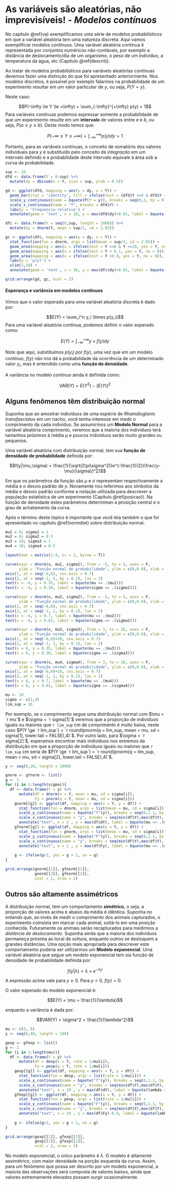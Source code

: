 # As variáveis são aleatórias, não imprevisíveis! - *Modelos contínuos* {#vacont}

No capítulo \@ref(va) exemplificamos uma série de modelos probabilísticos em que a variável aleatória tem uma natureza discreta. Aqui vamos exemplificar modelos contínuos. Uma variável aleatória contínua é representada por conjuntos numéricos não-contáveis, por exemplo a distância de deslocamento/dia de um organismo, o peso de um indivíduo, a temperatura da água, etc (Capítulo \@ref(descrit)). 

Ao tratar de modelos probabilísticos para variáveis aleatórias contínuas devemos fazer uma distinção do que foi apresentado anteriormente. Nos modelos discretos, é possível por exemplo falarmos na probabilidade de um experimento resultar em um valor particular de $y$, ou seja, $P(Y = y)$. 

Neste caso:

$$P(-\infty \le Y \le +\infty) = \sum_{-\infty}^{+\infty} p(y) = 1$$
Para variáveis contínuas podemos expressar somente a probabilidade de que um experimento resulte em um **intervalo** de valores entre $a$ e $b$, ou seja, $P(a \le y \le b)$. Deste modo temos que:

$$P(-\infty \le Y \le +\infty) = \int_{-\infty}^{+\infty}p(y) dy = 1$$

Portanto, para as variáveis contínuas, o conceito de somatório dos valores individuais para $y$ é substituído pelo conceito de *integração* em um intervalo definido e a probabilidade deste intervalo equivale à área sob a curva de probabilidade.

```r
sup <- 20
dfd <- data.frame(Y = 0:sup) %>% 
  mutate(dy = dbinom(x = Y, size = sup, prob = 0.5))

gd <- ggplot(dfd, mapping = aes(y = dy, x = Y)) +
  geom_bar(stat = 'identity', fill = ifelse(test = (dfd$Y >=6 & dfd$Y <=10), yes = '#eb4034', no = '#524f4f')) +
  scale_y_continuous(name = bquote(P(Y = y)), breaks = seq(0,1, by = 0.05)) +
  scale_x_continuous(name = "Y", breaks = dfd$Y) +
  labs(y = 'Frequencia relativa') +
  annotate(geom = 'text', x = 10, y = max(dfd$dy)+0.01, label = bquote("P(" ~ 6 <= ~ "y" <= ~ 10 ~")" == .(round(sum(dfd$dy[dfd$Y >=6 & dfd$Y <=10]),3))))

dfc <- data.frame(Y = seq(0,sup, length = 1000)) %>% 
  mutate(dy = dnorm(Y, mean = sup/2, sd = 2.05))

gc <- ggplot(dfc, mapping = aes(y = dy, x = Y)) +
  stat_function(fun = dnorm, args = list(mean = sup/2, sd = 2.05)) +
  geom_area(mapping = aes(x = ifelse(test = Y >=6 & Y <=10, yes = Y, no = 0)), fill = '#eb4034') +
  geom_area(mapping = aes(x = ifelse(test = Y < 6.1, yes = Y, no = 0)), fill = '#524f4f') +
  geom_area(mapping = aes(x = ifelse(test = Y >9.9, yes = Y, no = 0)), fill = '#524f4f') +
  labs(y = 'p(y)') +
  xlim(1,20) +
  annotate(geom = 'text', x = 10, y = max(dfc$dy)+0.01, label = bquote("P(" ~ 6 <= ~ "y" <= ~ 10 ~")" == .(round(pnorm(10, sup/2, 2.05) - pnorm(6, sup/2, 2.05),3))))

grid.arrange(gd, gc, ncol = 2)
```

#### Esperança e variância em modelos contínuos {-}

Vimos que o valor esperado para uma variável aleatória discreta é dado por:

$$E(Y) = \sum_i^n y_i \times p(y_i)$$
Para uma variável aleatória contínua, podemos definir o valor esperado como:

$$E(Y) = \int_{-\infty}^{+\infty}y \times f(y) dy$$

Note que aqui, substituímos $p(y_i)$ por $f(y)$, uma vez que em um modelo contínuo, $f(y)$ não nos dá a probabilidade da ocorrência de um determinado valor $y_i$, mas é entendido como uma **função de densidade**.

A variância no modelo contínuo ainda é definida como:

$$VAR(Y) = E(Y^2) - (E(Y))^2$$

## Alguns fenômenos têm distribuição normal

Suponha que ao amostrar indivíduos de uma espécie de *Rhamdioglanis transfasciatus* em um riacho, você tenha interesse em medir o comprimento da cada indivíduo. Se assumirmos um **Modelo Normal** para a variável aleatória comprimento, veremos que a maioria dos indivíduos terá tamanhos próximos à média $\mu$ e poucos indivíduos serão muito grandes ou pequenos. 

Uma variável aleatória com distribuição normal, tem sua **função de densidade de probabilidade** definida por:

$$f(y|\mu,\sigma) = \frac{1}{\sqrt(2\pi\sigma^2)}e^{-\frac{1}{2}(\frac{y-\mu}{\sigma})^2}$$

Em que os parâmetros da função são $\mu$ e $\sigma$ representam respectivamente a média e o desvio padrão de $y$. Novamente nos referimos aos símbolos da média e desvio padrão conforme a notação utilizada para descrever a população estatística de um experimento (Capítulo \@ref(posicao)). Na função de densidade estes parâmetros determiman a prosição central e o grau de achatamento da curva.

Após o término deste tópico é importante que você leia também o que foi apresentado no capítulo \@ref(normdist) sobre distribuição normal. 

```r
mu1 = 0; sigma1 = 1
mu2 = 0; sigma2 = 0.5
mu3 = 10; sigma3 = 1
mu4 = 10; sigma4 = 0.5

layout(mat = matrix(1:4, nr = 2, byrow = T))

curve(expr = dnorm(x, mu1, sigma1), from = -5, to = 5, axes = F, 
      ylab = "Função normal de probabilidade", ylim = c(0,0.8), xlab = "y")
axis(1, at = seq(-6,6), cex.axis = 0.7)
axis(2, at = seq(-1, 1, by = 0.1), las = 2)
text(x = -4, y = 0.35, label = bquote(mu == .(mu1)))
text(x = -4, y = 0.30, label = bquote(sigma == .(sigma1)))

curve(expr = dnorm(x, mu2, sigma2), from = -5, to = 5, axes = F, 
      ylab = "Função normal de probabilidade", ylim = c(0,0.8), xlab = "y")
axis(1, at = seq(-6,6), cex.axis = 0.7)
axis(2, at = seq(-1, 1, by = 0.1), las = 2)
text(x = -4, y = 0.7, label = bquote(mu == .(mu2)))
text(x = -4, y = 0.62, label = bquote(sigma == .(sigma2)))

curve(expr = dnorm(x, mu3, sigma3), from = 3, to = 16, axes = F, 
      ylab = "Função normal de probabilidade", ylim = c(0,0.8), xlab = "y")
axis(1, at = seq(-6,6)+10, cex.axis = 0.7)
axis(2, at = seq(-1, 1, by = 0.1), las = 2)
text(x = 6, y = 0.35, label = bquote(mu == .(mu3)))
text(x = 6, y = 0.30, label = bquote(sigma == .(sigma3)))

curve(expr = dnorm(x, mu4, sigma4), from = 3, to = 16, axes = F, 
      ylab = "Função normal de probabilidade", ylim = c(0,0.8), xlab = "y")
axis(1, at = seq(-6,6)+10, cex.axis = 0.7)
axis(2, at = seq(-1, 1, by = 0.1), las = 2)
text(x = 6, y = 0.7, label = bquote(mu == .(mu4)))
text(x = 6, y = 0.62, label = bquote(sigma == .(sigma4)))


```


```r
mu <- 10
sigma <- c(2,4)
lim_sup = 16
```

Por exemplo, se o comprimento segue uma distribuição normal com $\mu = `r mu`$ e $\sigma = `r sigma[1]`$ veremos que a proporção de individuos iguais ou maiores que `r lim_sup` cm de comprimento é muito baixa, neste caso $P(Y \ge `r lim_sup`) = `r round(pnorm(q = lim_sup, mean = mu, sd = sigma[1], lower.tail = FALSE),4)`$. Por outro lado, para $\sigma = `r sigma[2]`$, esperamos encontrar mais indivíduos nos extremos da distribuição em que a proporção de individuos iguais ou maiores que `r lim_sup` cm seria de $P(Y \ge `r lim_sup`) = `r round(pnorm(q = lim_sup, mean = mu, sd = sigma[2], lower.tail = FALSE),4)`$.

```r
y <- seq(0,20, length = 1000)

gnorm <- gfnorm <- list()
g <- 1
for (i in 1:length(sigma)){
  df <- data.frame(Y = y) %>% 
      mutate(dY = dnorm(x = Y, mean = mu, sd = sigma[i]),
             Fy = pnorm(q = Y, mean = mu, sd = sigma[i]))
    gnorm[[g]] <- ggplot(df, mapping = aes(x = Y, y = dY)) +
      stat_function(fun = dnorm, args = list(mean = mu, sd = sigma[i])) +
      scale_y_continuous(name = bquote("f"(y)), breaks = seq(0,1.1, by = 0.01)) +
      scale_x_continuous(name = "y", breaks = seq(min(df$Y),max(df$Y), by = 2)) +
      annotate("text", x = 2 , y = max(df$dY), label = bquote(mu == .(mu) ~ "," ~  sigma == .(sigma[i])), size = 5)
    gfnorm[[g]] <- ggplot(df, mapping = aes(x = Y, y = dY)) +
      stat_function(fun = pnorm, args = list(mean = mu, sd = sigma[i])) +
      scale_y_continuous(name = bquote("F"(y)), breaks = seq(0,1.1, by = 0.1)) +
      scale_x_continuous(name = "y", breaks = seq(min(df$Y),max(df$Y), by = 2)) +
      annotate("text", x = 2 , y = max(df$Fy), label = bquote(mu == .(mu) ~ "," ~  sigma == .(sigma[i])), size = 5)
    
    g <- ifelse(g<2, yes = g + 1, no = g)
}

grid.arrange(gnorm[[1]], gfnorm[[1]],
             gnorm[[2]], gfnorm[[2]],
             ncol = 2, nrow = 2)

```


## Outros são altamente assimétricos

A distribuição normal, tem um comportamento **simétrico**, o seja, a proporção de valores acima e abaixo da média é idêntica. Suponha no entando que, ao invés de medir o comprimento dos animais capturados, o experimento coinsista em marcar cada animal, soltá-lo em uma posição conhecida. Futuramente os animais serão recapturados para medirmos a *distância de deslocamento*. Suponha ainda que a maioria dos indivíduos permaneça próxima ao local de soltura, enquanto outros se desloquem a grandes distâncias. Uma opção mais apropriada para descrever este comportamento poderia ser utilizarmos um **Modelo exponencial**. Uma variável aleatória que segue um modelo exponencial tem sia função de densidade de probabilidade definida por:

$$f(y|\lambda) = \lambda \times e^{-\lambda y}$$

A expressão acima vale para $y \ge 0$. Para $y < 0$, $f(y) = 0$.

O valor esperado do modelo exponencial é:

$$E(Y) = \mu = \frac{1}{\lambda}$$

enquanto a variância é dada por:

$$VAR(Y) = \sigma^2 = \frac{1}{\lambda^2}$$

```r
mu <- c(2, 8)
y <- seq(0,40, length = 100)

gexp <- gfexp <- list()
g <- 1
for (i in 1:length(mu)){
  df <- data.frame(Y = y) %>% 
      mutate(dY = dexp(x = Y, rate = 1/mu[i]),
             Fy = pexp(q = Y, rate = 1/mu[i]))
    gexp[[g]] <- ggplot(df, mapping = aes(x = Y, y = dY)) +
      stat_function(fun = dexp, args = list(rate = 1/mu[i])) +
      scale_y_continuous(name = bquote("f"(y)), breaks = seq(0,1.1, by = 0.05)) +
      scale_x_continuous(name = "y", breaks = seq(min(df$Y),max(df$Y), by = 5)) +
      annotate("text", x = 10 , y = max(df$dY), label = bquote(lambda == .(1/mu[i])), size = 5)
    gfexp[[g]] <- ggplot(df, mapping = aes(x = Y, y = dY)) +
      stat_function(fun = pexp, args = list(rate = 1/mu[i])) +
      scale_y_continuous(name = bquote("F"(y)), breaks = seq(0,1.1, by = 0.1)) +
      scale_x_continuous(name = "y", breaks = seq(min(df$Y),max(df$Y), by = 5)) +
      annotate("text", x = 10 , y = max(df$Fy)-0.8, label = bquote(lambda == .(1/mu[i])), size = 5)
    
    g <- ifelse(g<2, yes = g + 1, no = g)
}

grid.arrange(gexp[[1]], gfexp[[1]],
             gexp[[2]], gfexp[[2]],
             ncol = 2, nrow = 2)
```

No modelo exponencial, o único parâmetro é $\lambda$. O modelo é altamente assimétrico, com maior densidade na porção esquerda da curva. Assim, para um fenômeno que possa ser descrito por um modelo exponencial, a maioria das observações será composta de valores baixos, ainda que valores extremamente elevados possam surgir ocasionalmente.